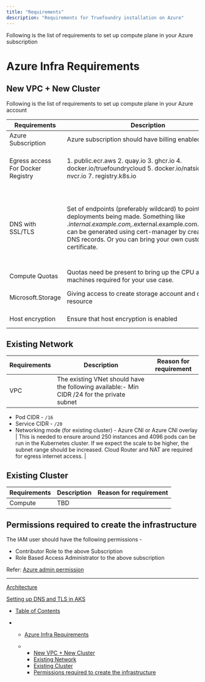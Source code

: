 ```yaml
---
title: "Requirements"
description: "Requirements for Truefoundry installation on Azure"
---
```


Following is the list of requirements to set up compute plane in your Azure subscription

# Azure Infra Requirements

## New VPC + New Cluster

Following is the list of requirements to set up compute plane in your Azure account

| Requirements                      | Description                                                                                                                                                                                                                                                              | Reason for requirement                                                                                                                                                                                                                                                                           |
| --------------------------------- | ------------------------------------------------------------------------------------------------------------------------------------------------------------------------------------------------------------------------------------------------------------------------ | ------------------------------------------------------------------------------------------------------------------------------------------------------------------------------------------------------------------------------------------------------------------------------------------------ |
| Azure Subscription                | Azure subscription should have billing enabled                                                                                                                                                                                                                           |                                                                                                                                                                                                                                                                                                  |
| Egress access For Docker Registry | 1. public.ecr.aws 2. quay.io 3. ghcr.io 4. docker.io/truefoundrycloud 5. docker.io/natsio 6. nvcr.io 7. registry.k8s.io                                                                                                                                                  | This is to download docker images for Truefoundry, ArgoCD, NATS, GPU operator, ArgoRollouts, ArgoWorkflows, Istio, Keda.                                                                                                                                                                         |
| DNS with SSL/TLS                  | Set of endpoints (preferably wildcard) to point to the deployments being made. Something like *.internal.example.com,*.external.example.com.Certificate can be generated using cert-manager by creating a few DNS records. Or you can bring your own custom certificate. | When developers deploy their services, they will need to access the endpoints of their services to test it out or call from other services. Its better if we can make it a wildcard since then developers can deploy services like service1..internal.example.com, service2.internal.example.com |
| Compute Quotas                    | Quotas need be present to bring up the CPU and GPU machines required for your use case.                                                                                                                                                                                  | [Viewing quotas in Azure portal](https://learn.microsoft.com/en-us/azure/quotas/view-quotas)                                                                                                                                                                                                     |
| Microsoft.Storage                 | Giving access to create storage account and other resource                                                                                                                                                                                                               | Ensure that Microsoft.Storage resource provider is registered. Check this [link](https://learn.microsoft.com/en-us/azure/azure-resource-manager/management/resource-providers-and-types)                                                                                                         |
| Host encryption                   | Ensure that host encryption is enabled                                                                                                                                                                                                                                   | Enable host encryption for data at rest. Check this [link](https://learn.microsoft.com/en-us/azure/virtual-machines/disks-enable-host-based-encryption-portal?tabs=azure-cli)                                                                                                                    |

## Existing Network

| Requirements | Description                                                                                                                                                                                                     | Reason for requirement                                                                                                                                                                                                                     |
| ------------ | --------------------------------------------------------------------------------------------------------------------------------------------------------------------------------------------------------------- | ------------------------------------------------------------------------------------------------------------------------------------------------------------------------------------------------------------------------------------------ |
| VPC          | The existing VNet should have the following available:- Min CIDR /24 for the private subnet
- Pod CIDR - `/16`
- Service CIDR - `/20`
- Networking mode (for existing cluster) - Azure CNI or Azure CNI overlay | This is needed to ensure around 250 instances and 4096 pods can be run in the Kubernetes cluster. If we expect the scale to be higher, the subnet range should be increased. Cloud Router and NAT are required for egress internet access. |

## Existing Cluster

| Requirements | Description | Reason for requirement |
| ------------ | ----------- | ---------------------- |
| Compute      | TBD         |                        |

## Permissions required to create the infrastructure

The IAM user should have the following permissions -

* Contributor Role to the above Subscription
* Role Based Access Administrator to the above subscription

Refer: [Azure admin permission](https://learn.microsoft.com/en-us/azure/role-based-access-control/role-assignments-portal-subscription-admin)

***

[Architecture](/docs/infrastructure-requirements-azure)

[Setting up DNS and TLS in AKS](/docs/setting-up-dns-and-tls-in-aks)

* [Table of Contents](#)

* * [Azure Infra Requirements](#azure-infra-requirements)

  * * [New VPC + New Cluster](#new-vpc--new-cluster)
    * [Existing Network](#existing-network)
    * [Existing Cluster](#existing-cluster)
    * [Permissions required to create the infrastructure](#permissions-required-to-create-the-infrastructure)

